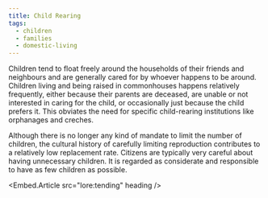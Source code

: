 ```yaml
---
title: Child Rearing
tags:
  - children
  - families
  - domestic-living
---
```

Children tend to float freely around the households of their friends and
neighbours and are generally cared for by whoever happens to be around.
Children living and being raised in commonhouses happens relatively frequently,
either because their parents are deceased, are unable or not interested in
caring for the child, or occasionally just because the child prefers it. This
obviates the need for specific child-rearing institutions like orphanages and
creches.

Although there is no longer any kind of mandate to limit the number of
children, the cultural history of carefully limiting reproduction contributes
to a relatively low replacement rate. Citizens are typically very careful about
having unnecessary children. It is regarded as considerate and responsible to
have as few children as possible.

<Embed.Article src="lore:tending" heading />
